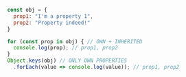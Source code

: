 ```js
const obj = {
  prop1: "I'm a property 1",
  prop2: "Property indeed!"
}

for (const prop in obj) { // OWN + INHERITED
  console.log(prop); // prop1, prop2
}
Object.keys(obj) // ONLY OWN PROPERTIES
  .forEach(value => console.log(value)); // prop1, prop2
```
